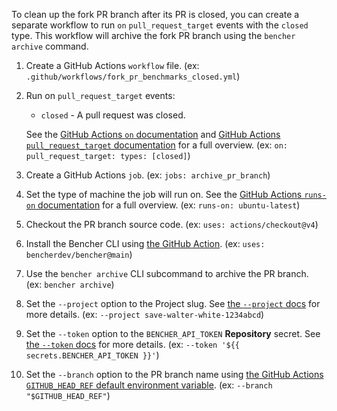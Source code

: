 
To clean up the fork PR branch after its PR is closed,
you can create a separate workflow to run `on` `pull_request_target` events with the `closed` type.
This workflow will archive the fork PR branch using the `bencher archive` command.

<PullRequestsForkClosedCode />

1. Create a GitHub Actions `workflow` file.
   (ex: `.github/workflows/fork_pr_benchmarks_closed.yml`)
2. Run on `pull_request_target` events:
   - `closed` - A pull request was closed.

   See the [GitHub Actions `on` documentation][github actions on]
   and [GitHub Actions `pull_request_target` documentation][github action pull_request_target] for a full overview.
   (ex: `on: pull_request_target: types: [closed]`)
3. Create a GitHub Actions `job`.
   (ex: `jobs: archive_pr_branch`)
4. Set the type of machine the job will run on.
   See the [GitHub Actions `runs-on` documentation][github actions runs-on]
   for a full overview.
   (ex: `runs-on: ubuntu-latest`)
5. Checkout the PR branch source code.
   (ex: `uses: actions/checkout@v4`)
6. Install the Bencher CLI using [the GitHub Action][bencher cli github action].
   (ex: `uses: bencherdev/bencher@main`)
7. Use the `bencher archive` CLI subcommand to archive the PR branch.
   (ex: `bencher archive`)
8.  Set the `--project` option to the Project slug.
    See [the `--project` docs][project option] for more details.
    (ex: `--project save-walter-white-1234abcd`)
9.  Set the `--token` option to the `BENCHER_API_TOKEN` **Repository** secret.
    See [the `--token` docs][token option] for more details.
    (ex: `--token '${{ secrets.BENCHER_API_TOKEN }}'`)
10. Set the `--branch` option to the PR branch name
    using [the GitHub Actions `GITHUB_HEAD_REF` default environment variable][github default environment variables].
    (ex: `--branch "$GITHUB_HEAD_REF"`)

[github actions on]: https://docs.github.com/en/actions/using-workflows/workflow-syntax-for-github-actions#on
[github action pull_request_target]: https://docs.github.com/en/actions/writing-workflows/choosing-when-your-workflow-runs/events-that-trigger-workflows#pull_request_target
[github actions runs-on]: https://docs.github.com/en/actions/using-workflows/workflow-syntax-for-github-actions#jobsjob_idruns-on
[bencher cli github action]: https://github.com/marketplace/actions/bencher-cli
[github default environment variables]: https://docs.github.com/en/actions/writing-workflows/choosing-what-your-workflow-does/store-information-in-variables

[project option]: /docs/explanation/bencher-run/#--project-project
[token option]: /docs/explanation/bencher-run/#--token-token
